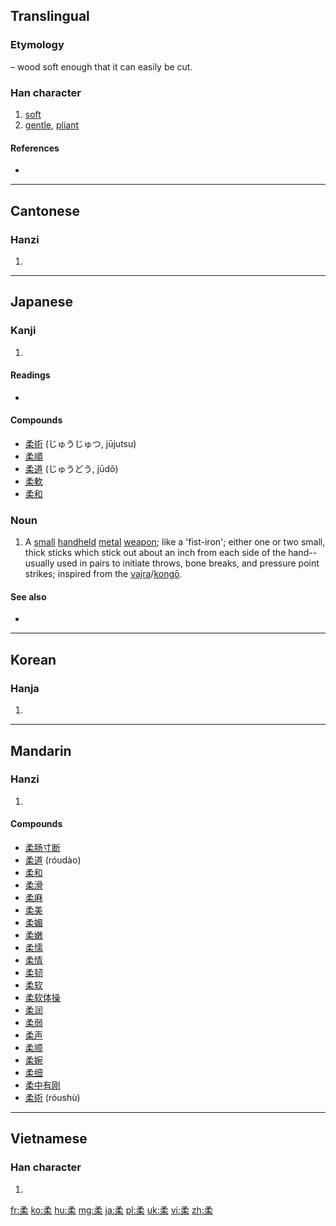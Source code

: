 ==Translingual==
===Etymology===
{{Han compound|矛|木|t2=tree|ls=ic}} – wood soft enough that it can easily be cut.

===Han character===
{{Han char|rn=75|rad=木|as=05|sn=9|four=1790<sub>4</sub>|canj=弓竹木 (NHD)|ids=⿱[[矛]][[木]]}}

# [[soft]]
# [[gentle]], [[pliant]]

====References====
* {{Han ref|kx=0519.050|dkj=14622|dj=0907.040|hdz=21192.020|uh=67D4|ud=26580|bh=AC58|bd=44120}}

----

==Cantonese==

===Hanzi===
{{yue-hanzi|jyut=|y=yau4}}

# {{defn|lang=yue|sort=木05}}

----

==Japanese==

===Kanji===
{{ja-kanji|grade=c|rs=木05}}

# {{defn|lang=ja|sort=木05}}

====Readings====
* {{ja-readings|goon=[[にゅう]] (nyū)|kanon=[[じゅう]] (jū)|kun=[[やわらかい]] (yawarakai), [[やわらげる]] (yawarageru), [[やわらぐ]] (yawaragu)}}

====Compounds====
* [[柔術]] (じゅうじゅつ, jūjutsu)
* [[柔順]]
* [[柔道]] (じゅうどう, jūdō)
* [[柔軟]]
* [[柔和]]

===Noun===
{{ja-noun|kk|hira=やわら|rom=yawara}}

# A [[small]] [[handheld]] [[metal]] [[weapon]]; like a 'fist-iron'; either one or two small, thick sticks which stick out about an inch from each side of the hand--usually used in pairs to initiate throws, bone breaks, and pressure point strikes; inspired from the [[vajra]]/[[kongō]].

====See also====
* {{pedialite|柔|lang=ja}}

----

==Korean==

===Hanja===
{{ko-hanja|hangeul=[[유]]|eumhun=|rv=yu|mr=yu|y=yu}}

# {{defn|lang=ko|sort=木05}}

----

==Mandarin==

===Hanzi===
{{cmn-hanzi|pin=[[róu]] ([[rou2]])|wg=jou<sup>2</sup>}}

# {{defn|lang=cmn|sort=木05}}

====Compounds====
* [[柔肠寸断]]
* [[柔道]] (róudào)
* [[柔和]]
* [[柔滑]]
* [[柔麻]]
* [[柔美]]
* [[柔媚]]
* [[柔嫩]]
* [[柔懦]]
* [[柔情]]
* [[柔韧]]
* [[柔软]]
* [[柔软体操]]
* [[柔润]]
* [[柔弱]]
* [[柔声]]
* [[柔顺]]
* [[柔婉]]
* [[柔细]]
* [[柔中有刚]]
* [[柔術]] (róushù)

----

==Vietnamese==

===Han character===
{{vi-hantu|[[nhu]]|rs=木05}}

# {{defn|lang=vi|sort=木05}}

[[fr:柔]]
[[ko:柔]]
[[hu:柔]]
[[mg:柔]]
[[ja:柔]]
[[pl:柔]]
[[uk:柔]]
[[vi:柔]]
[[zh:柔]]